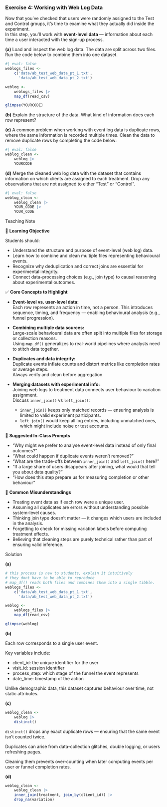 <!-- question-type: inclass -->
### Exercise 4: Working with Web Log Data

Now that you’ve checked that users were randomly assigned to the Test and Control groups, it's time to examine what they actually did inside the experiment.  
In this step, you’ll work with **event-level data** — information about each time a user interacted with the sign-up process.

**(a)** Load and inspect the web log data. The data are split across two files.  Run the code below to combine them into one dataset.

```r
#| eval: false
weblogs_files <- 
    c('data/ab_test_web_data_pt_1.txt',
      'data/ab_test_web_data_pt_2.txt')

weblog <- 
    weblogs_files |> 
    map_df(read_csv)

glimpse(YOURCODE)
```

**(b)** Explain the structure of the data. What kind of information does each row represent?

**(c)** A common problem when working with event log data is duplicate rows, where the same information is recorded multiple times. Clean the data to remove duplicate rows by completing the code below:

```r
#| eval: false
weblog_clean <- 
    weblog |> 
    YOURCODE
```

**(d)** Merge the cleaned web log data with the dataset that contains information on which clients are assigned to each treatment. Drop any observations that are not assigned to either "Test" or "Control".

```r
#| eval: false
weblog_clean <- 
    weblog_clean |> 
    YOUR_CODE |> 
    YOUR_CODE
```



<!-- BEGIN PROFILE:r-teaching-guide -->
::: {.content-visible when-profile="r-teaching-guide"}

::: {.teaching-block}

::: {.teaching-block-header}
Teaching Note
:::

::: {.teaching-block-body}
🎯 **Learning Objective**  

Students should:  

- Understand the structure and purpose of event-level (web log) data.  
- Learn how to combine and clean multiple files representing behavioural events.  
- Recognize why deduplication and correct joins are essential for experimental integrity.  
- Connect data-processing choices (e.g., join type) to causal reasoning about experimental outcomes.

✅ **Core Concepts to Highlight**

- **Event-level vs. user-level data:**  
  Each row represents an action in time, not a person. This introduces sequence, timing, and frequency — enabling behavioural analysis (e.g., funnel progression).

- **Combining multiple data sources:**  
  Large-scale behavioural data are often split into multiple files for storage or collection reasons.  
  Using `map_df()` generalizes to real-world pipelines where analysts need to stitch data together.

- **Duplicates and data integrity:**  
  Duplicate events inflate counts and distort metrics like completion rates or average steps.  
  Always verify and clean before aggregation.

- **Merging datasets with experimental info:**  
  Joining web logs to treatment data connects user behaviour to variation assignment.  
  Discuss `inner_join()` vs `left_join()`:
  - `inner_join()` keeps only matched records — ensuring analysis is limited to valid experiment participants.  
  - `left_join()` would keep all log entries, including unmatched ones, which might include noise or test accounts.

💬 **Suggested In-Class Prompts**

- “Why might we prefer to analyse event-level data instead of only final outcomes?”  
- “What could happen if duplicate events weren’t removed?”  
- “What are the trade-offs between `inner_join()` and `left_join()` here?”  
- “If a large share of users disappears after joining, what would that tell you about data quality?”  
- “How does this step prepare us for measuring completion or other behaviour”

📌 **Common Misunderstandings**

- Treating event data as if each row were a unique user.  
- Assuming all duplicates are errors without understanding possible system-level causes.  
- Thinking join type doesn’t matter — it changes which users are included in the analysis.  
- Forgetting to check for missing variation labels before computing treatment effects.
- Believing that cleaning steps are purely technical rather than part of ensuring valid inference.


:::

:::

:::
<!-- END PROFILE:r-teaching-guide -->

<!-- BEGIN PROFILE:r-solutions -->
::: {.content-visible when-profile="r-solutions" when-profile="r-teaching-guide"}

::: {.solution-block}

::: {.solution-block-header}
Solution
:::

::: {.solution-block-body}

**(a)** 
```r
# this process is new to students, explain it intuitively
# they dont have to be able to reproduce
# map_df() reads both files and combines them into a single tibble.
weblogs_files <- 
    c('data/ab_test_web_data_pt_1.txt',
      'data/ab_test_web_data_pt_2.txt')

weblog <- 
    weblogs_files |> 
    map_df(read_csv)

glimpse(weblog)
```

**(b)** 

Each row corresponds to a single user event.

Key variables include:

- client_id: the unique identifier for the user
- visit_id: session identifier
- process_step: which stage of the funnel the event represents
- date_time: timestamp of the action

Unlike demographic data, this dataset captures behaviour over time, not static attributes.

**(c)** 
```r
weblog_clean <- 
    weblog |> 
    distinct()

```

`distinct()` drops any exact duplicate rows — ensuring that the same event isn’t counted twice.

Duplicates can arise from data-collection glitches, double logging, or users refreshing pages.

Cleaning them prevents over-counting when later computing events per user or funnel completion rates.

**(d)**

```r
weblog_clean <- 
    weblog_clean |> 
    inner_join(treatment, join_by(client_id)) |> 
    drop_na(variation)

```


:::

:::

:::
<!-- END PROFILE:r-solutions -->
